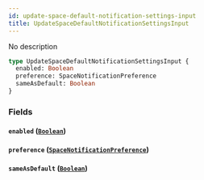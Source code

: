 ```yaml
---
id: update-space-default-notification-settings-input
title: UpdateSpaceDefaultNotificationSettingsInput
---
```


No description

```graphql
type UpdateSpaceDefaultNotificationSettingsInput {
  enabled: Boolean
  preference: SpaceNotificationPreference
  sameAsDefault: Boolean
}
```

### Fields

#### `enabled` ([`Boolean`](/graphql/scalars/boolean))

#### `preference` ([`SpaceNotificationPreference`](/graphql/enums/space-notification-preference))

#### `sameAsDefault` ([`Boolean`](/graphql/scalars/boolean))
